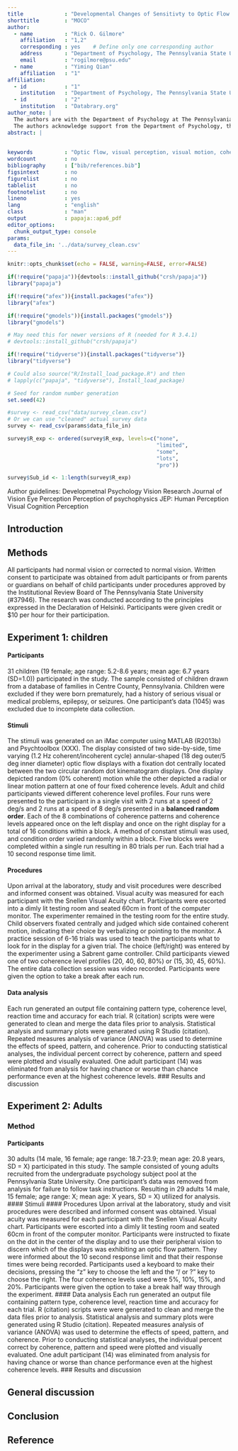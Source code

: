 ```yaml
---
title             : "Developmental Changes of Sensitivty to Optic Flow from Childhood to Adulthood"
shorttitle        : "MOCO"
author: 
  - name          : "Rick O. Gilmore"
    affiliation   : "1,2"
    corresponding : yes    # Define only one corresponding author
    address       : "Department of Psychology, The Pennsylvania State University, University Park, PA 16802 USA"
    email         : "rogilmore@psu.edu"
  - name          : "Yiming Qian"
    affiliation   : "1"
affiliation:
  - id            : "1"
    institution   : "Department of Psychology, The Pennsylvania State University"
  - id            : "2"
    institution   : "Databrary.org"
author_note: |
  The authors are with the Department of Psychology at The Pennsylvania State University.
  The authors acknowledge support from the Department of Psychology, the Social, Life, & Engineering Sciences Imaging Center (SLEIC), and the Child Study Center's Open Data in Developmental Science (ODDS) initiative.
abstract: |
  
  
keywords          : "Optic flow, visual perception, visual motion, coherence"
wordcount         : no
bibliography      : ["bib/references.bib"]
figsintext        : no
figurelist        : no
tablelist         : no
footnotelist      : no
lineno            : yes
lang              : "english"
class             : "man"
output            : papaja::apa6_pdf
editor_options: 
  chunk_output_type: console
params:
  data_file_in: '../data/survey_clean.csv'
---
```


```r
knitr::opts_chunk$set(echo = FALSE, warning=FALSE, error=FALSE)
```

```r
if(!require("papaja")){devtools::install_github("crsh/papaja")}
library("papaja")

if(!require("afex")){install.packages("afex")}
library("afex")

if(!require("gmodels")){install.packages("gmodels")}
library("gmodels")

# May need this for newer versions of R (needed for R 3.4.1)
# devtools::install_github("crsh/papaja")

if(!require("tidyverse")){install.packages("tidyverse")}
library("tidyverse")

# Could also source("R/Install_load_package.R") and then
# lapply(c("papaja", "tidyverse"), Install_load_package)
```

```r
# Seed for random number generation
set.seed(42)
```
```r
#survey <- read_csv("data/survey_clean.csv")
# Or we can use "cleaned" actual survey data
survey <- read_csv(params$data_file_in)

survey$R_exp <- ordered(survey$R_exp, levels=c("none",
                                               "limited",
                                               "some",
                                               "lots",
                                               "pro"))

survey$Sub_id <- 1:length(survey$R_exp)
```

Author guidelines:
Developmetnal Psychology
Vision Research
Journal of Vision
Eye Perception
Perception of psychophysics
JEP: Human Perception
Visual Cognition
Perception



## Introduction

## Methods {#methods}
All participants had normal vision or corrected to normal vision. Written consent to participate was obtained from adult participants or from parents or guardians on behalf of child participants under  procedures approved by the Institutional Review Board of The Pennsylvania State University (#37946). The research was conducted according to the principles expressed in the Declaration of Helsinki. Participants were given credit or $10 per hour for their participation.

## Experiment 1: children
#### Participants
31 children (19  female; age range: 5.2-8.6 years; mean age: 6.7 years (SD=1.0)) participated in the study. The sample consisted of children drawn from a database of families in Centre County, Pennsylvania. Children were excluded if they were born prematurely, had a history of serious visual or medical problems, epilepsy, or seizures. One participant's data (1045) was excluded due to incomplete data collection.

#### Stimuli 

The stimuli was generated on an iMac computer using MATLAB (R2013b) and Psychtoolbox (XXX). The display consisted of two side-by-side, time varying (1.2 Hz coherent/incoherent cycle) annular-shaped (18 deg outer/5 deg inner diameter) optic flow displays with a fixation dot centrally located between the two circular random dot kinematogram displays. One display depicted random (0% coherent) motion while the other depicted a radial or linear motion pattern at one of four fixed coherence levels. Adult and child participants viewed different coherence level profiles. Four runs were presented to the participant in a single visit with 2 runs at a speed of 2 deg/s and 2 runs at a speed of 8 deg/s presented in a **balanced random order**. Each of the 8 combinations of coherence patterns and coherence levels appeared once on the left display and once on the right display for a total of 16 conditions within a block. A method of constant stimuli was used, and condition order varied randomly within a block. Five blocks were completed within a single run resulting in 80 trials per run. Each trial had a 10 second response time limit.

#### Procedures
Upon arrival at the laboratory, study and visit procedures were described and informed consent was obtained. Visual acuity was measured for each participant with the Snellen Visual Acuity chart. Participants were escorted into a dimly lit testing room and seated 60cm in front of the computer monitor. The experimenter remained in the testing room for the entire study.  Child observers fixated centrally and judged which side contained coherent motion, indicating their choice by verbalizing or pointing to the monitor. A practice session of 6-16 trials was used to teach the participants what to look for in the display for a given trial. The choice (left/right) was entered by the experimenter using a Sabrent game controller. Child participants viewed one of two coherence level profiles (20, 40, 60, 80%) or (15, 30, 45, 60%). The entire data collection session was video recorded. Participants were given the option to take a break after each run.

#### Data analysis
Each run generated an output file containing pattern type, coherence level, reaction time and accuracy for each trial. R (citation) scripts were were generated to clean and merge the data files prior to analysis. Statistical analysis and summary plots were generated using R Studio (citation). Repeated measures analysis of variance (ANOVA) was used to determine the effects of speed, pattern, and coherence. Prior to conducting statistical analyses, the individual percent correct by coherence, pattern and speed were plotted and visually evaluated. One adult participant (14) was eliminated from analysis for having chance or worse than chance performance even at the highest coherence levels.
### Results and discussion

## Experiment 2: Adults
### Method
#### Participants
30 adults (14 male, 16 female; age range: 18.7-23.9; mean age: 20.8 years, SD = X) participated in this study. The sample consisted of young adults recruited from the undergraduate psychology subject pool at the Pennsylvania State University.  One participant’s data was removed from analysis for failure to follow task instructions. Resulting in 29 adults 14 male, 15 female; age range: X; mean age: X years, SD = X) utilized for analysis.
#### Stimuli 
#### Procedures
Upon arrival at the laboratory, study and visit procedures were described and informed consent was obtained. Visual acuity was measured for each participant with the Snellen Visual Acuity chart. Participants were escorted into a dimly lit testing room and seated 60cm in front of the computer monitor. 
Participants were instructed to fixate on the dot in the center of the display and to use their peripheral vision to discern which of the displays was exhibiting an optic flow pattern. They were informed about the 10 second response limit and that their response times were being recorded. Participants used a keyboard to make their decisions, pressing the “z” key to choose the left and the “/ or ?” key to choose the right. The four coherence levels used were 5%, 10%, 15%, and 20%. Participants were given the option to take a break half way through the experiment.
#### Data analysis
Each run generated an output file containing pattern type, coherence level, reaction time and accuracy for each trial. R (citation) scripts were were generated to clean and merge the data files prior to analysis. Statistical analysis and summary plots were generated using R Studio (citation). Repeated measures analysis of variance (ANOVA) was used to determine the effects of speed, pattern, and coherence. Prior to conducting statistical analyses, the individual percent correct by coherence, pattern and speed were plotted and visually evaluated. One adult participant (14) was eliminated from analysis for having chance or worse than chance performance even at the highest coherence levels.
### Results and discussion

## General discussion

## Conclusion

## Reference
